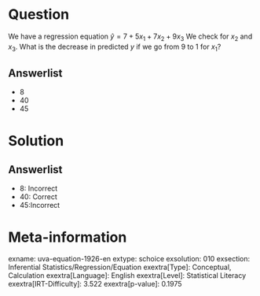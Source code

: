 Question
========

We have a regression equation $\hat{y} = 7 + 5x_{1} +
7x_{2} + 9x_{3}$ We check for *x*~2~ and *x*~3~. What is the decrease in predicted *y* if we go from 9 to 1 for *x*~1~?

Answerlist
----------

* 8
* 40
* 45

Solution
========

Answerlist
----------

* 8: Incorrect
* 40: Correct
* 45:Incorrect

Meta-information
================
exname: uva-equation-1926-en
extype: schoice
exsolution: 010
exsection: Inferential Statistics/Regression/Equation
exextra[Type]: Conceptual, Calculation
exextra[Language]: English
exextra[Level]: Statistical Literacy
exextra[IRT-Difficulty]: 3.522
exextra[p-value]: 0.1975
